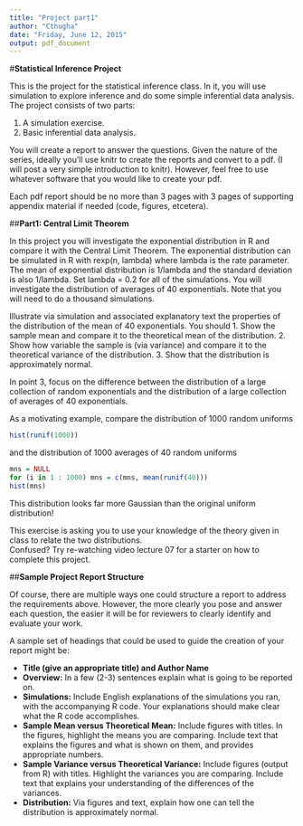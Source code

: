```yaml
---
title: "Project part1"
author: "Cthugha"
date: "Friday, June 12, 2015"
output: pdf_document
---
```

#**Statistical Inference Project**

This is the project for the statistical inference class. In it, you will use simulation to explore inference and do some simple inferential data analysis. The project consists of two parts:

1. A simulation exercise.
2. Basic inferential data analysis.

You will create a report to answer the questions. Given the nature of the series, ideally you'll use knitr to create the reports and convert to a pdf. (I will post a very simple introduction to knitr). However, feel free to use whatever software that you would like to create your pdf. 

Each pdf report should be no more than 3 pages with 3 pages of supporting appendix material if needed (code, figures, etcetera).  

##**Part1: Central Limit Theorem**

In this project you will investigate the exponential distribution in R and compare it with the Central Limit Theorem. The exponential distribution can be simulated in R with rexp(n, lambda) where lambda is the rate parameter. The mean of exponential distribution is 1/lambda and the standard deviation is also 1/lambda. Set lambda = 0.2 for all of the simulations. You will investigate the distribution of averages of 40 exponentials. Note that you will need to do a thousand simulations.

Illustrate via simulation and associated explanatory text the properties of the distribution of the mean of 40 exponentials.  You should
1. Show the sample mean and compare it to the theoretical mean of the distribution.
2. Show how variable the sample is (via variance) and compare it to the theoretical variance of the distribution.
3. Show that the distribution is approximately normal.

In point 3, focus on the difference between the distribution of a large collection of random exponentials and the distribution of a large collection of averages of 40 exponentials. 

As a motivating example, compare the distribution of 1000 random uniforms
```r
hist(runif(1000))
```
and the distribution of 1000 averages of 40 random uniforms
```r
mns = NULL
for (i in 1 : 1000) mns = c(mns, mean(runif(40)))
hist(mns)
```
This distribution looks far more Gaussian than the original uniform distribution!


This exercise is asking you to use your knowledge of the theory given in class to relate the two distributions.  
Confused?  Try re-watching video lecture 07 for a starter on how to complete this project.


##**Sample Project Report Structure**

Of course, there are multiple ways one could structure a report to address the requirements above.  However, the more clearly you pose and answer each question, the easier it will be for reviewers to clearly identify and evaluate your work. 

A sample set of headings that could be used to guide the creation of your report might be:

- **Title (give an appropriate title) and Author Name**
- **Overview:** In a few (2-3) sentences explain what is going to be reported on.
- **Simulations:** Include English explanations of the simulations you ran, with the accompanying R code. Your explanations should make clear what the R code accomplishes.
- **Sample Mean versus Theoretical Mean:** Include figures with titles. In the figures, highlight the means you are comparing. Include text that explains the figures and what is shown on them, and provides appropriate numbers.
- **Sample Variance versus Theoretical Variance:** Include figures (output from R) with titles. Highlight the variances you are comparing. Include text that explains your understanding of the differences of the variances.
- **Distribution:** Via figures and text, explain how one can tell the distribution is approximately normal.
